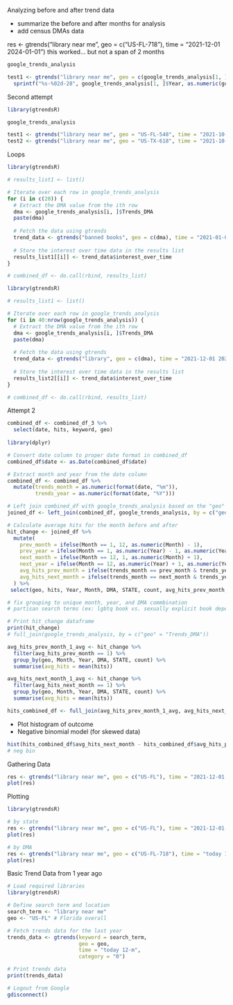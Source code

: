 Analyzing before and after trend data

- summarize the before and after months for analysis
- add census DMAs data

res <- gtrends("library near me", geo = c("US-FL-718"), time = "2021-12-01 2024-01-01")
this worked... but not a span of 2 months

```r
google_trends_analysis

test1 <- gtrends("library near me", geo = c(google_trends_analysis[1, ]$Trends_DMA), time = paste(paste(sprintf("%s-%02s-01", google_trends_analysis[1, ]$Year, google_trends_analysis[1, ]$Month)), paste(
  sprintf("%s-%02d-28", google_trends_analysis[1, ]$Year, as.numeric(google_trends_analysis[1, ]$Month) + 1))))
```

Second attempt
```r
library(gtrendsR)

google_trends_analysis

test1 <- gtrends("library near me", geo = "US-FL-548", time = "2021-10-01 2024-01-01")
test2 <- gtrends("library near me", geo = "US-TX-618", time = "2021-10-01 2024-01-01")
```

Loops
```r
library(gtrendsR)

# results_list1 <- list()

# Iterate over each row in google_trends_analysis
for (i in c(20)) {
  # Extract the DMA value from the ith row
  dma <- google_trends_analysis[i, ]$Trends_DMA
  paste(dma)
  
  # Fetch the data using gtrends
  trend_data <- gtrends("banned books", geo = c(dma), time = "2021-01-01 2024-01-01")
  
  # Store the interest over time data in the results list
  results_list1[[i]] <- trend_data$interest_over_time
}

# combined_df <- do.call(rbind, results_list)
```

```r
library(gtrendsR)

# results_list1 <- list()

# Iterate over each row in google_trends_analysis
for (i in 40:nrow(google_trends_analysis)) {
  # Extract the DMA value from the ith row
  dma <- google_trends_analysis[i, ]$Trends_DMA
  paste(dma)
  
  # Fetch the data using gtrends
  trend_data <- gtrends("library", geo = c(dma), time = "2021-12-01 2024-01-01")
  
  # Store the interest over time data in the results list
  results_list2[[i]] <- trend_data$interest_over_time
}

# combined_df <- do.call(rbind, results_list)
```

Attempt 2
```r
combined_df <- combined_df_3 %>% 
  select(date, hits, keyword, geo)
  
library(dplyr)

# Convert date column to proper date format in combined_df
combined_df$date <- as.Date(combined_df$date)

# Extract month and year from the date column
combined_df <- combined_df %>%
  mutate(trends_month = as.numeric(format(date, "%m")),
         trends_year = as.numeric(format(date, "%Y")))

# Left join combined_df with google_trends_analysis based on the "geo" column
joined_df <- left_join(combined_df, google_trends_analysis, by = c("geo" = "Trends_DMA"))

# Calculate average hits for the month before and after
hit_change <- joined_df %>%
  mutate(
    prev_month = ifelse(Month == 1, 12, as.numeric(Month) - 1),
    prev_year = ifelse(Month == 1, as.numeric(Year) - 1, as.numeric(Year)),
    next_month = ifelse(Month == 12, 1, as.numeric(Month) + 1),
    next_year = ifelse(Month == 12, as.numeric(Year) + 1, as.numeric(Year)),
    avg_hits_prev_month = ifelse(trends_month == prev_month & trends_year == prev_year, 1, 0),
    avg_hits_next_month = ifelse(trends_month == next_month & trends_year == next_year, 1, 0)
  ) %>%
 select(geo, hits, Year, Month, DMA, STATE, count, avg_hits_prev_month, avg_hits_next_month)

# fix grouping to unique month, year, and DMA commbination
# partisan search terms (ex: lgbtq book vs. sexually explicit book depending on political views), banned books week)

# Print hit_change dataframe
print(hit_change)
# full_join(google_trends_analysis, by = c("geo" = "Trends_DMA"))

avg_hits_prev_month_1_avg <- hit_change %>%
  filter(avg_hits_prev_month == 1) %>%
  group_by(geo, Month, Year, DMA, STATE, count) %>%
  summarise(avg_hits = mean(hits))

avg_hits_next_month_1_avg <- hit_change %>%
  filter(avg_hits_next_month == 1) %>%
  group_by(geo, Month, Year, DMA, STATE, count) %>%
  summarise(avg_hits = mean(hits))

hits_combined_df <- full_join(avg_hits_prev_month_1_avg, avg_hits_next_month_1_avg, by = c("geo", "Month", "Year", "DMA", "STATE", "count"), suffix = c("_prev_month", "_next_month"))
```

* Plot histogram of outcome
* Negative binomial model (for skewed data)

```r
hist(hits_combined_df$avg_hits_next_month - hits_combined_df$avg_hits_prev_month)
# neg bin
```

Gathering Data
```r
res <- gtrends("library near me", geo = c("US-FL"), time = "2021-12-01 2024-01-01")
plot(res)
```

Plotting
```r
library(gtrendsR)

# by state
res <- gtrends("library near me", geo = c("US-FL"), time = "2021-12-01 2024-01-01")
plot(res)

# by DMA
res <- gtrends("library near me", geo = c("US-FL-718"), time = "today 12-m")
plot(res)
```

Basic Trend Data from 1 year ago
```r
# Load required libraries
library(gtrendsR)

# Define search term and location
search_term <- "library near me"
geo <- "US-FL" # Florida overall

# Fetch trends data for the last year
trends_data <- gtrends(keyword = search_term, 
                       geo = geo, 
                       time = "today 12-m", 
                       category = "0")

# Print trends data
print(trends_data)

# Logout from Google
gdisconnect()
```